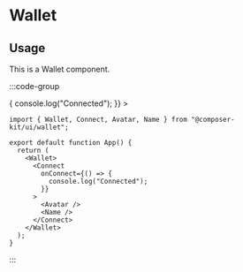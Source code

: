 
# Wallet

## Usage

This is a Wallet component.

:::code-group

<div data-title="Preview">
  <div className="flex items-center justify-center">
    <Wallet>
      <Connect
        label="Connect Now"
        onConnect={() => {
          console.log("Connected");
        }}
      >
        <Avatar />
        <Name />
      </Connect>
    </Wallet>
  </div>
</div>

```tsx [app.tsx]
import { Wallet, Connect, Avatar, Name } from "@composer-kit/ui/wallet";

export default function App() {
  return (
    <Wallet>
      <Connect
        onConnect={() => {
          console.log("Connected");
        }}
      >
        <Avatar />
        <Name />
      </Connect>
    </Wallet>
  );
}
```

:::
